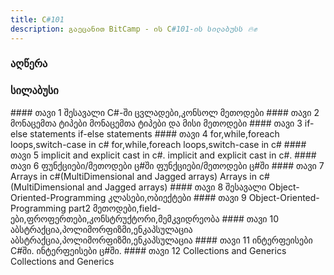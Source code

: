 ```yaml
---
title: C#101
description: გაეცანით BitCamp - ის C#101-ის სილაბუსს 🔥✊
---
```



### აღწერა


### სილაბუსი
<div className="grid sm:grid-cols-2 gap-4 mt-6">
  <Card>
    #### თავი 1 შესავალი C#-ში
    ცვლადები,კონსოლ მეთოდები
  </Card>
  <Card>
    #### თავი 2 მონაცემთა ტიპები
    მონაცემთა ტიპები და მისი მეთოდები
  </Card>
  <Card>
    #### თავი 3 if-else statements
    if-else statements
  </Card>
  <Card>
    #### თავი 4 for,while,foreach loops,switch-case in c#
    for,while,foreach loops,switch-case in c#
  </Card>
  <Card>
    #### თავი 5 implicit and explicit cast in c#.
    implicit and explicit cast in c#.
  </Card>
  <Card>
    #### თავი 6 ფუნქციები/მეთოდები ც#ში
    ფუნქციები/მეთოდები ც#ში
  </Card>
  <Card>
    #### თავი 7 Arrays in c#(MultiDimensional and Jagged arrays)
    Arrays in c#(MultiDimensional and Jagged arrays)
  </Card>
  <Card>
    #### თავი 8 შესავალი Object-Oriented-Programming
    კლასები,ობიექტები
  </Card>
  <Card>
    #### თავი 9 Object-Oriented-Programming part2
    მეთოდები,field-ები,ფროფერთები,კონსტრუქტორი,მემკვიდრეობა
  </Card>
  <Card>
    #### თავი 10 აბსტრაქცია,პოლიმორფიზმი,ენკაპსულაცია
    აბსტრაქცია,პოლიმორფიზმი,ენკაპსულაცია
  </Card>
  <Card>
    #### თავი 11 ინტერფეისები C#ში.
    ინტერფეისები ც#ში.
  </Card>
  <Card>
    #### თავი 12 Collections and Generics
    Collections and Generics
  </Card>
</div>